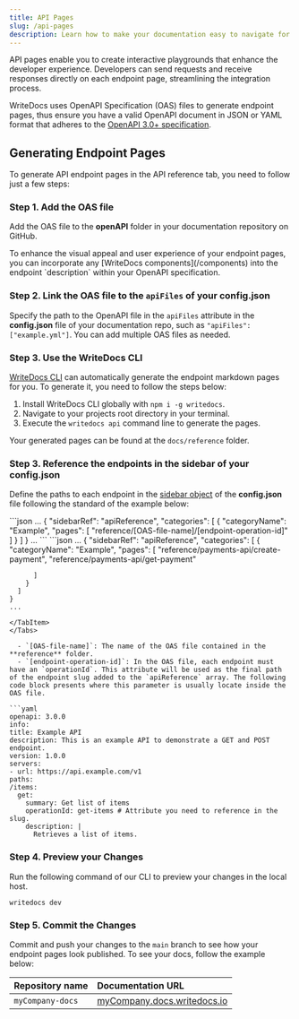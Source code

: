 ```yaml
---
title: API Pages
slug: /api-pages
description: Learn how to make your documentation easy to navigate for users and optimized for search engines.
---
```



API pages enable you to create interactive playgrounds that enhance the developer experience. Developers can send requests and receive responses directly on each endpoint page, streamlining the integration process.

WriteDocs uses OpenAPI Specification (OAS) files to generate endpoint pages, thus ensure you have a valid OpenAPI document in JSON or YAML format that adheres to the [OpenAPI 3.0+ specification](https://swagger.io/specification/).

## Generating Endpoint Pages

To generate API endpoint pages in the API reference tab, you need to follow just a few steps:

### Step 1. Add the OAS file
Add the OAS file to the **openAPI** folder in your documentation repository on GitHub. 

<Callout type="success" title="Improving Endpoint Pages">
To enhance the visual appeal and user experience of your endpoint pages, you can incorporate any [WriteDocs components](/components) into the endpoint `description` within your OpenAPI specification.
</Callout>

### Step 2. Link the OAS file to the `apiFiles` of your config.json
Specify the path to the OpenAPI file in the `apiFiles` attribute in the **config.json** file of your documentation repo, such as `"apiFiles": ["example.yml"]`. You can add multiple OAS files as needed. 

### Step 3. Use the WriteDocs CLI

[WriteDocs CLI](/local-development) can automatically generate the endpoint markdown pages for you. To generate it, you need to follow the steps below:

1. Install WriteDocs CLI globally with `npm i -g writedocs`.
2. Navigate to your projects root directory in your terminal. 
3. Execute the `writedocs api` command line to generate the pages.

Your generated pages can be found at the `docs/reference` folder.

### Step 3. Reference the endpoints in the sidebar of your config.json
Define the paths to each endpoint in the [sidebar object](global-settings/#sidebars) of the **config.json** file following the standard of the example below:


<Tabs>
  <TabItem value="template" label="Template" default>
  ```json
  ...
    {
      "sidebarRef": "apiReference",
      "categories": [
        {
          "categoryName": "Example",
          "pages": [
          "reference/[OAS-file-name]/[endpoint-operation-id]"
          ]
        }
      ]
    }
  ...
  ```
  </TabItem>
  <TabItem value="example" label="Example">
    ```json
    ...
    {
      "sidebarRef": "apiReference",
      "categories": [
        {
          "categoryName": "Example",
          "pages": [
          "reference/payments-api/create-payment",
          "reference/payments-api/get-payment"

          ]
        }
      ]
    }
    ...
  ```
  </TabItem>
</Tabs>

    - `[OAS-file-name]`: The name of the OAS file contained in the **reference** folder. 
    - `[endpoint-operation-id]`: In the OAS file, each endpoint must have an `operationId`. This attribute will be used as the final path of the endpoint slug added to the `apiReference` array. The following code block presents where this parameter is usually locate inside the OAS file. 

```yaml
openapi: 3.0.0
info:
  title: Example API
  description: This is an example API to demonstrate a GET and POST endpoint.
  version: 1.0.0
servers:
  - url: https://api.example.com/v1
paths:
  /items:
    get:
      summary: Get list of items
      operationId: get-items # Attribute you need to reference in the slug.
      description: |
        Retrieves a list of items.
```

### Step 4. Preview your Changes
Run the following command of our CLI to preview your changes in the local host. 

```
writedocs dev
```

### Step 5. Commit the Changes 

Commit and push your changes to the `main` branch to see how your endpoint pages look published. To see your docs, follow the example below:

|Repository name | Documentation URL |
|:--------|:-------|
| `myCompany-docs` | [myCompany.docs.writedocs.io](http://mycompany.docs.writedocs.io/) |
